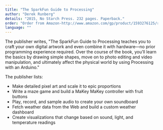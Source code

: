 ```yaml
---
title: "The SparkFun Guide to Processing"
author: "Derek Runberg"
details: "2015, No Starch Press. 232 pages. Paperback."
order: "Order from Amazon-http://www.amazon.com/gp/product/1593276125/ref=as_li_tl?ie=UTF8&camp=1789&creative=390957&creativeASIN=1593276125&linkCode=as2&tag=processing09-20&linkId=B7WHOVIHDYFQDJQZ"
language: ""
---
```


The publisher writes, "The SparkFun Guide to Processing teaches you to craft your own digital artwork and even combine it with hardware—no prior programming experience required. Over the course of the book, you’ll learn the basics by drawing simple shapes, move on to photo editing and video manipulation, and ultimately affect the physical world by using Processing with an Arduino."

The publisher lists:

- Make detailed pixel art and scale it to epic proportions
- Write a maze game and build a MaKey MaKey controller with fruit buttons
- Play, record, and sample audio to create your own soundboard
- Fetch weather data from the Web and build a custom weather dashboard
- Create visualizations that change based on sound, light, and temperature readings
